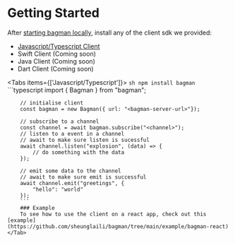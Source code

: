 
# Getting Started

After [starting bagman locally](../introduction/installation), install any of the client sdk we provided:
- [Javascript/Typescript Client](./client-js)
- Swift Client (Coming soon)
- Java Client (Coming soon)
- Dart Client (Coming soon)

<Tabs items={['Javascript/Typescript']}>
    <Tab> 
        ```sh
        npm install bagman
        ```
        ```typescript
        import { Bagman } from "bagman";

        // initialise client
        const bagman = new Bagman({ url: "<bagman-server-url>"});

        // subscribe to a channel
        const channel = await bagman.subscribe("<channel>");
        // listen to a event in a channel
        // await to make sure listen is sucessful
        await channel.listen("explosion", (data) => {
            // do something with the data
        });

        // emit some data to the channel
        // await to make sure emit is successful
        await channel.emit("greetings", {
            "hello": "world"
        });
        ```
        ### Example 
        To see how to use the client on a react app, check out this [example](https://github.com/sheunglaili/bagman/tree/main/example/bagman-react)
    </Tab>
</Tabs>

